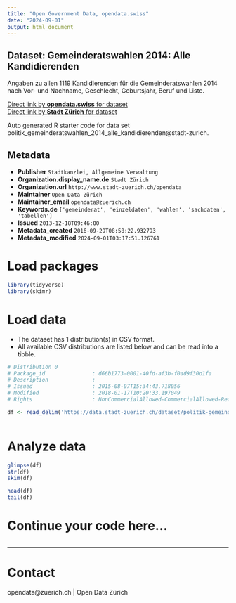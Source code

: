 ```yaml
---
title: "Open Government Data, opendata.swiss"
date: "2024-09-01"
output: html_document
---
```


## Dataset: Gemeinderatswahlen 2014: Alle Kandidierenden

Angaben zu allen 1119 Kandidierenden für die Gemeinderatswahlen 2014 nach Vor- und Nachname, Geschlecht, Geburtsjahr, Beruf und Liste.

[Direct link by **opendata.swiss** for dataset](https://opendata.swiss/de/dataset/gemeinderatswahlen-2014-alle-kandidierenden)<br>
[Direct link by **Stadt Zürich** for dataset](https://data.stadt-zuerich.ch/dataset/politik-gemeinderatswahlen-2014-alle-kandidierenden)

Auto generated R starter code for data set politik_gemeinderatswahlen_2014_alle_kandidierenden@stadt-zurich.

## Metadata

- **Publisher** `Stadtkanzlei, Allgemeine Verwaltung`
- **Organization.display_name.de** `Stadt Zürich`
- **Organization.url** `http://www.stadt-zuerich.ch/opendata`
- **Maintainer** `Open Data Zürich`
- **Maintainer_email** `opendata@zuerich.ch`
- **Keywords.de** `['gemeinderat', 'einzeldaten', 'wahlen', 'sachdaten', 'tabellen']`
- **Issued** `2013-12-18T09:46:00`
- **Metadata_created** `2016-09-29T08:58:22.932793`
- **Metadata_modified** `2024-09-01T03:17:51.126761`


# Load packages

```r

library(tidyverse)
library(skimr)

```

# Load data

-   The dataset has 1 distribution(s) in CSV format.
-   All available CSV distributions are listed below and can be read into a tibble.

```r

# Distribution 0
# Package_id               : d66b1773-0001-40fd-af3b-f0ad9f30d1fa
# Description              : 
# Issued                   : 2015-08-07T15:34:43.718056
# Modified                 : 2018-01-17T10:20:33.197049
# Rights                   : NonCommercialAllowed-CommercialAllowed-ReferenceNotRequired

df <- read_delim('https://data.stadt-zuerich.ch/dataset/politik-gemeinderatswahlen-2014-alle-kandidierenden/download/GRW-2014-alle-Kandidierenden-OGD.csv')



```

# Analyze data

```r

glimpse(df)
str(df)
skim(df)

head(df)
tail(df)

```

# Continue your code here...

```r

```

------------------------------------------------------------------------

# Contact

opendata@zuerich.ch | Open Data Zürich
